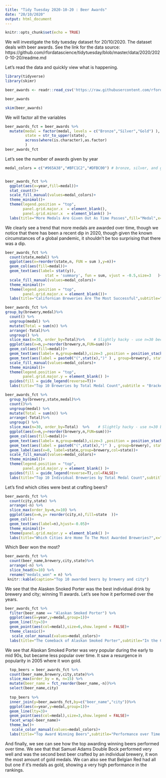 ```yaml
---
title: "Tidy Tuesday 2020-10-20 : Beer Awards"
date: "20/10/2020"
output: html_document
---
```


```r
knitr::opts_chunk$set(echo = TRUE)
```

We will investigate the tidy tuesday dataset for 20/10/2020. The dataset deals with beer awards. See the link for the data source: https://github.com/rfordatascience/tidytuesday/blob/master/data/2020/2020-10-20/readme.md

Let's read the data and quickly view what is happening.




```r
library(tidyverse)
library(skimr)
```

```r
beer_awards <- readr::read_csv('https://raw.githubusercontent.com/rfordatascience/tidytuesday/master/data/2020/2020-10-20/beer_awards.csv')
```


```r
beer_awards
```

```r
skim(beer_awards)
```
We will factor all the variables

```r
beer_awards_fct = beer_awards %>%
  mutate(medal = factor(medal, levels = c("Bronze","Silver","Gold") ),
         state = str_to_upper(state),
         across(where(is.character),as.factor)
         )
beer_awards_fct
```

Let's see the number of awards given by year

```r
medal_colors = c("#965A38","#BFC1C2","#DFBC00") # bronze, silver, and gold


beer_awards_fct %>%
  ggplot(aes(x=year,fill=medal))+
  stat_count()+
  scale_fill_manual(values=medal_colors)+
  theme_minimal()+
  theme(legend.position = "top",
        panel.grid.major.x  = element_blank(),
        panel.grid.minor.x  = element_blank() )+
  labs(title="More Medals Are Given Out As Time Passes",fill="Medal",x="Year",y="Number of Medals")

```

We clearly see a trend that more medals are awarded over time, though we notice that there has been a recent dip in 2020, though given the known circumstances of a global pandemic, it shouldn't be too surprising that there was a dip.

```r
beer_awards_fct %>%
  count(state,medal) %>%
  ggplot(aes(x=reorder(state,n, FUN = sum ),y=n))+
  geom_col(aes(fill=medal))+
  geom_text(aes(label= stat(y)),
                  stat = 'summary', fun = sum, vjust = -0.5,size=3   )+
  scale_fill_manual(values=medal_colors)+
  theme_minimal()+
  theme(legend.position = "top", 
        panel.grid.major.x = element_blank())+
  labs(title="Californian Breweries Are The Most Successful",subtitle="Number Of Awards Received By State Of Brewery",x="State",y="Number of Awards",fill="Medal")
```

```r
beer_awards_fct %>%
group_by(brewery,medal)%>%
  count() %>%
  ungroup(medal) %>%
  mutate(Total = sum(n)) %>%
  arrange(-Total)%>%
  ungroup() %>%
  slice_max(n=30, order_by=Total)%>%    # Slightly hacky - use n=30 because Each Brewery can get 3 medals,and we want the top 10.
  ggplot(aes(x=n,y=reorder(brewery,n,FUN=sum)))+
  geom_col(aes(fill=medal))+
  geom_text(aes(label= n,group=medal),size=3 ,position = position_stack(vjust = 0.5))+
  geom_text(aes(label = paste0("(",stat(x),")" ) , group=brewery), stat = 'summary', fun = sum,col="black", nudge_x = 2,size=4,fontface="italic")+
  scale_fill_manual(values=medal_colors)+
  theme_minimal()+
  theme(legend.position = "top", 
        panel.grid.major.y = element_blank() )+
  guides(fill = guide_legend(reverse=T))+
  labs(title="Top 10 Breweries by Total Medal Count",subtitle = "Brackets Shows Total",x="Medal Count",y="Brewery",fill="Medal")


```

```r
beer_awards_fct %>%
  group_by(brewery,state,medal)%>%
  count()%>%
  ungroup(medal) %>%
  mutate(Total = sum(n)) %>%
  arrange(-Total)%>%
  ungroup() %>%
  slice_max(n=30, order_by=Total)  %>%    # Slightly hacky - use n=30 because Each Brewery can get 3 medals,and we want the top 10.
  ggplot(aes(x=n,y=reorder(brewery,n,FUN=sum)))+
  geom_col(aes(fill=medal))+
  geom_text(aes(label= n,group=medal),size=3 ,position = position_stack(vjust = 0.5))+
  geom_text(aes(label = paste0("(",stat(x),")" ) , group=brewery), stat = 'summary', fun = sum,col="black", nudge_x = 2,size=4,fontface="italic")+
  geom_label(aes(x=0, label=state,group=brewery,col=state))+
  scale_fill_manual(values=medal_colors)+
  theme_minimal()+
  theme(legend.position = "top", 
        panel.grid.major.y = element_blank() )+
  guides(fill = guide_legend(reverse=T),col=FALSE)+
  labs(title="Top 10 Individual Breweries by Total Medal Count",subtitle = "With State Labelled",x="Medal Count",y="Brewery",fill="Medal")
```

Let's find which cities were best at crafting beers?

```r
beer_awards_fct %>%
  count(city,state) %>%
  arrange(-n) %>%
  slice_max(order_by=n,n=10) %>%
  ggplot(aes(x=n,y= reorder(city,n),fill=state  ))+
  geom_col()+
  geom_text(aes(label=n),hjust=-0.05)+
  theme_minimal()+
  theme(panel.grid.major.y = element_blank() )+
  labs(title="Which Cities Are Home To The Most Awarded Breweries?",x="Number of Awards",y="City",fill="State")
```

Which Beer won the most?

```r
beer_awards_fct %>%
  count(beer_name,brewery,city,state)%>%
  arrange(-n) %>%
  slice_head(n=10) %>%
  rename("medals_won" = n) %>%
 knitr::kable(caption="Top 10 awarded beers by brewery and city")
```

We see that the Alasken Snoked Porter was the best individual drink by brewery and city; winning 11 awards. Let's see how it performed over the years.

```r
beer_awards_fct %>%
  filter(beer_name == "Alaskan Smoked Porter") %>%
  ggplot(aes(x=year,y=medal,group=1))+
  geom_line(lty=3)+
  geom_point(aes(col=medal),size=6,show.legend = FALSE)+
  theme_classic()+
   scale_color_manual(values=medal_colors)+
  labs(title="The Comeback of Alaskan Smoked Porter",subtitle="In the Catergory of Smoke-Flavored Beer",x="Year",y=NULL)
```

We see that Alaskan Smoked Porter was very popular during the early to mid 90s, but became less popular over time. It saw a resurgence in popularity in 2005 where it won gold.

```r

  top_beers = beer_awards_fct %>%
  count(beer_name,brewery,city,state)%>%
  slice_max(order_by = n, n=15) %>%
  mutate(beer_name = fct_reorder(beer_name,-n))%>%
  select(beer_name,city)
  
  top_beers %>%
  inner_join(y=beer_awards_fct,by=c("beer_name","city"))%>%
  ggplot(aes(x=year,y=medal,group=1))+
  geom_line(lty=3)+
  geom_point(aes(col=medal),size=3,show.legend = FALSE)+
  facet_wrap(~beer_name)+
  theme_bw()+
   scale_color_manual(values=medal_colors)+
  labs(title="Top Award Winning Beers",subtitle="Performance over Time For Beers Made By Unique Breweries In Cities",x="Year",y=NULL)
```

And finally, we see can see how the top awarding winning beers performed over time. We see that that Samuel Adams Double Bock performed very well and was the second best beer crafted by an individual brewery, it won the most amount of gold medals. We can also see that Belgian Red had all but one if it's medals as gold, showing a very high performance in the rankings.

